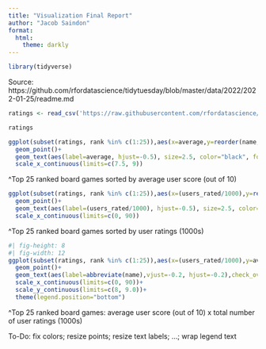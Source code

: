 ```yaml
---
title: "Visualization Final Report"
author: "Jacob Saindon"
format: 
  html: 
    theme: darkly
---
```


```r
library(tidyverse)
```

Source: https://github.com/rfordatascience/tidytuesday/blob/master/data/2022/2022-01-25/readme.md

```r
ratings <- read_csv('https://raw.githubusercontent.com/rfordatascience/tidytuesday/master/data/2022/2022-01-25/ratings.csv')

ratings
```

```r
ggplot(subset(ratings, rank %in% c(1:25)),aes(x=average,y=reorder(name, average)))+
  geom_point()+
  geom_text(aes(label=average, hjust=-0.5), size=2.5, color="black", fontface="italic")+
  scale_x_continuous(limits=c(7.5, 9))

```

\^Top 25 ranked board games sorted by average user score (out of 10)

```r
ggplot(subset(ratings, rank %in% c(1:25)),aes(x=(users_rated/1000),y=reorder(name,users_rated/1000)))+
  geom_point()+
  geom_text(aes(label=(users_rated/1000), hjust=-0.5), size=2.5, color="black", fontface="italic")+
  scale_x_continuous(limits=c(0, 90))
```

\^Top 25 ranked board games sorted by user ratings (1000s)

```r
#| fig-height: 8
#| fig-width: 12
ggplot(subset(ratings, rank %in% c(1:25)),aes(x=(users_rated/1000),y=average, color=name))+
  geom_point()+
  geom_text(aes(label=abbreviate(name),vjust=-0.2, hjust=-0.2),check_overlap=TRUE, size=2.5, color="black", fontface="bold")+
  scale_x_continuous(limits=c(0, 90))+
  scale_y_continuous(limits=c(8, 9.0))+
  theme(legend.position="bottom")


```

\^Top 25 ranked board games: average user score (out of 10) x total number of user ratings (1000s)

To-Do: fix colors; resize points; resize text labels; ...; wrap legend text
